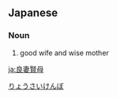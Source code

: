 ==Japanese==
{{ja-kanjitab|良|妻|賢|母}}

===Noun===
{{ja-noun|りょうさいけんぼ}}

# good wife and wise mother

[[Category:Yojijukugo|りょうさいけんぼ]]

[[ja:良妻賢母]]